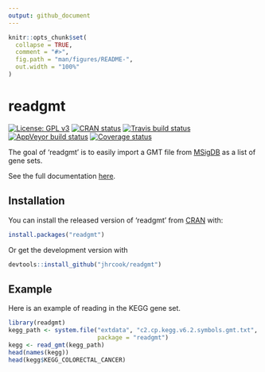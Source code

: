 ```yaml
---
output: github_document
---
```


<!-- README.md is generated from README.Rmd. Please edit that file -->

```r
knitr::opts_chunk$set(
  collapse = TRUE,
  comment = "#>",
  fig.path = "man/figures/README-",
  out.width = "100%"
)
```
# readgmt

[![License: GPL v3](https://img.shields.io/badge/License-GPLv3-blue.svg)](https://www.gnu.org/licenses/gpl-3.0)
[![CRAN status](https://www.r-pkg.org/badges/version/readgmt)](https://cran.r-project.org/package=readgmt)
[![Travis build status](https://travis-ci.org/jhrcook/readgmt.svg?branch=master)](https://travis-ci.org/jhrcook/readgmt)
[![AppVeyor build status](https://ci.appveyor.com/api/projects/status/github/jhrcook/readgmt?branch=master&svg=true)](https://ci.appveyor.com/project/jhrcook/readgmt)
[![Coverage status](https://codecov.io/gh/jhrcook/readgmt/branch/master/graph/badge.svg)](https://codecov.io/github/jhrcook/readgmt?branch=master)

The goal of 'readgmt' is to easily import a GMT file from [MSigDB](http://software.broadinstitute.org/gsea/index.jsp) as a list of gene sets.

See the full documentation [here](https://jhrcook.github.io/readgmt).

## Installation

You can install the released version of 'readgmt' from [CRAN](https://CRAN.R-project.org) with:

```r
install.packages("readgmt")
```

Or get the development version with

```r
devtools::install_github("jhrcook/readgmt")
```


## Example

Here is an example of reading in the KEGG gene set.

```r
library(readgmt)
kegg_path <- system.file("extdata", "c2.cp.kegg.v6.2.symbols.gmt.txt",
                         package = "readgmt")
kegg <- read_gmt(kegg_path)
head(names(kegg))
head(kegg$KEGG_COLORECTAL_CANCER)
```

